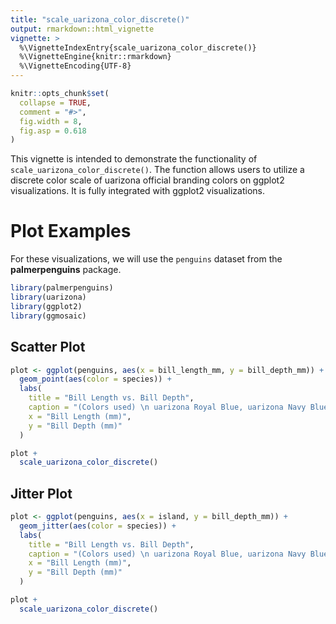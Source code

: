 ```yaml
---
title: "scale_uarizona_color_discrete()"
output: rmarkdown::html_vignette
vignette: >
  %\VignetteIndexEntry{scale_uarizona_color_discrete()}
  %\VignetteEngine{knitr::rmarkdown}
  %\VignetteEncoding{UTF-8}
---
```


```r
knitr::opts_chunk$set(
  collapse = TRUE,
  comment = "#>",
  fig.width = 8,
  fig.asp = 0.618
)
```

This vignette is intended to demonstrate the functionality of `scale_uarizona_color_discrete()`. The function allows users to utilize a discrete color scale of uarizona official branding colors on ggplot2 visualizations. 
It is fully integrated with ggplot2 visualizations.

# Plot Examples

For these visualizations, we will use the `penguins` dataset from the **palmerpenguins** package.

```r
library(palmerpenguins)
library(uarizona)
library(ggplot2)
library(ggmosaic)
```

## Scatter Plot

```r
plot <- ggplot(penguins, aes(x = bill_length_mm, y = bill_depth_mm)) +
  geom_point(aes(color = species)) +
  labs(
    title = "Bill Length vs. Bill Depth", 
    caption = "(Colors used) \n uarizona Royal Blue, uarizona Navy Blue, Copper", 
    x = "Bill Length (mm)", 
    y = "Bill Depth (mm)"
  )

plot +
  scale_uarizona_color_discrete()
```

## Jitter Plot

```r
plot <- ggplot(penguins, aes(x = island, y = bill_depth_mm)) +
  geom_jitter(aes(color = species)) +
  labs(
    title = "Bill Length vs. Bill Depth", 
    caption = "(Colors used) \n uarizona Royal Blue, uarizona Navy Blue, Copper", 
    x = "Bill Length (mm)", 
    y = "Bill Depth (mm)"
  )

plot +
  scale_uarizona_color_discrete()
```

